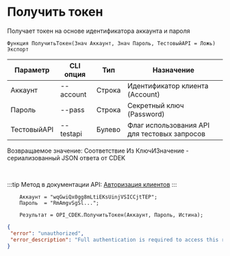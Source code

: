 ﻿---
sidebar_position: 1
---


# Получить токен
 Получает токен на основе идентификатора аккаунта и пароля



`Функция ПолучитьТокен(Знач Аккаунт, Знач Пароль, ТестовыйAPI = Ложь) Экспорт`

  | Параметр | CLI опция | Тип | Назначение |
  |-|-|-|-|
  | Аккаунт | --account | Строка | Идентификатор клиента (Account) |
  | Пароль | --pass | Строка | Секретный ключ (Password) |
  | ТестовыйAPI | --testapi | Булево | Флаг использования API для тестовых запросов |

  
  Возвращаемое значение:   Соответствие Из КлючИЗначение - сериализованный JSON ответа от CDEK

<br/>

:::tip
Метод в документации API: [Авторизация клиентов](https://api-docs.cdek.ru/29923918.html)
:::
<br/>


```bsl title="Пример кода"
    Аккаунт = "wqGwiQx0gg8mLtiEKsUinjVSICCjtTEP";
    Пароль  = "RmAmgvSgSl...";

    Результат = OPI_CDEK.ПолучитьТокен(Аккаунт, Пароль, Истина);
```
    



```json title="Результат"
{
 "error": "unauthorized",
 "error_description": "Full authentication is required to access this resource"
}
```
